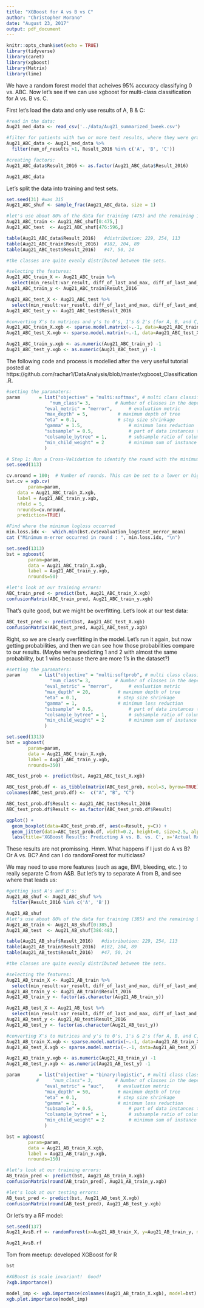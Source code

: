 ```yaml
---
title: "XGBoost for A vs B vs C"
author: "Christopher Morano"
date: "August 23, 2017"
output: pdf_document
---
```


```r
knitr::opts_chunk$set(echo = TRUE)
library(tidyverse)
library(caret)
library(xgboost)
library(Matrix)
library(lime)
```

We have a random forest model that acheives 95% accuracy classifying 0 vs. ABC.  Now let's see if we can use xgboost for multi-class classification for A vs. B vs. C.

First let's load the data and only use results of A, B & C:

```r
#read in the data:
Aug21_med_data <- read_csv('../data/Aug21_summarized_1week.csv')

#filter for patients with two or more test results, where they were graded as A, B or C:
Aug21_ABC_data <- Aug21_med_data %>% 
  filter(num_of_results >1, Result_2016 %in% c('A', 'B', 'C'))

#creating factors:
Aug21_ABC_data$Result_2016 <- as.factor(Aug21_ABC_data$Result_2016)

Aug21_ABC_data
```

Let's split the data into training and test sets.

```r
set.seed(31) #was 315
Aug21_ABC_shuf <- sample_frac(Aug21_ABC_data, size = 1)

#let's use about 80% of the data for training (475) and the remaining 121 patients as the test set:
Aug21_ABC_train <- Aug21_ABC_shuf[0:475,]
Aug21_ABC_test  <- Aug21_ABC_shuf[476:596,]

table(Aug21_ABC_data$Result_2016)   #distribution: 229, 254, 113
table(Aug21_ABC_train$Result_2016)  #182, 204, 89
table(Aug21_ABC_test$Result_2016)   #47, 50, 24

#the classes are quite evenly distributed between the sets.

#selecting the features:
Aug21_ABC_train_X <- Aug21_ABC_train %>% 
  select(min_result:var_result, diff_of_last_and_max, diff_of_last_and_min)
Aug21_ABC_train_y <- Aug21_ABC_train$Result_2016

Aug21_ABC_test_X <- Aug21_ABC_test %>% 
  select(min_result:var_result, diff_of_last_and_max, diff_of_last_and_min)
Aug21_ABC_test_y <- Aug21_ABC_test$Result_2016

#converting X's to matrices and y's to 0's, 1's & 2's (for A, B, and C, respectively):
Aug21_ABC_train_X.xgb <- sparse.model.matrix(~.-1, data=Aug21_ABC_train_X)
Aug21_ABC_test_X.xgb <- sparse.model.matrix(~.-1, data=Aug21_ABC_test_X)

Aug21_ABC_train_y.xgb <- as.numeric(Aug21_ABC_train_y) -1
Aug21_ABC_test_y.xgb <- as.numeric(Aug21_ABC_test_y) -1
```


The following code and process is modelled after the very useful tutorial posted at  https://github.com/rachar1/DataAnalysis/blob/master/xgboost_Classification.R.

```r
#setting the paramaters:
param       = list("objective" = "multi:softmax", # multi class classification
	            "num_class"= 3,  		# Number of classes in the dependent variable.
              "eval_metric" = "merror",  	 # evaluation metric 
              "max_depth" = 5,    		 # maximum depth of tree 
              "eta" = 0.1,    			 # step size shrinkage 
              "gamma" = 1.5,    			 # minimum loss reduction 
              "subsample" = 0.5,    		 # part of data instances to grow tree 
              "colsample_bytree" = 1, 		 # subsample ratio of columns when constructing each tree 
              "min_child_weight" = 2  		 # minimum sum of instance weight needed in a child 
              )
```

```r
# Step 1: Run a Cross-Validation to identify the round with the minimum loss or error.
set.seed(113)

cv.nround = 100;  # Number of rounds. This can be set to a lower or higher value, if you wish, example: 150 or 250 or 300  
bst.cv = xgb.cv(
        param=param,
	data = Aug21_ABC_train_X.xgb,
	label = Aug21_ABC_train_y.xgb,
	nfold = 5,
	nrounds=cv.nround,
	prediction=TRUE)

#Find where the minimum logloss occurred
min.loss.idx <-  which.min(bst.cv$evaluation_log$test_merror_mean)
cat ("Minimum m-error occurred in round : ", min.loss.idx, "\n")
```

```r
set.seed(1313)
bst = xgboost(
		param=param,
		data = Aug21_ABC_train_X.xgb,
		label = Aug21_ABC_train_y.xgb,
		nrounds=50)

#let's look at our training errors:
ABC_train_pred <- predict(bst, Aug21_ABC_train_X.xgb)
confusionMatrix(ABC_train_pred, Aug21_ABC_train_y.xgb)
```

That's quite good, but we might be overfitting.  Let's look at our test data:

```r
ABC_test_pred <- predict(bst, Aug21_ABC_test_X.xgb)
confusionMatrix(ABC_test_pred, Aug21_ABC_test_y.xgb)
```

Right, so we are clearly overfitting in the model.  Let's run it again, but now getting probabilities, and then we can see how those probabilities compare to our results.  (Maybe we're predicting 1 and 2 with almost the same probability, but 1 wins because there are more 1's in the dataset?)

```r
#setting the paramaters:
param       = list("objective" = "multi:softprob", # multi class classification
	            "num_class"= 3,  		# Number of classes in the dependent variable.
              "eval_metric" = "merror",  	 # evaluation metric 
              "max_depth" = 20,    		 # maximum depth of tree 
              "eta" = 0.1,    			 # step size shrinkage 
              "gamma" = 1,    			 # minimum loss reduction 
              "subsample" = 0.5,    		 # part of data instances to grow tree 
              "colsample_bytree" = 1, 		 # subsample ratio of columns when constructing each tree 
              "min_child_weight" = 2  		 # minimum sum of instance weight needed in a child 
              )

set.seed(1313)
bst = xgboost(
		param=param,
		data = Aug21_ABC_train_X.xgb,
		label = Aug21_ABC_train_y.xgb,
		nrounds=350)

ABC_test_prob <- predict(bst, Aug21_ABC_test_X.xgb)

ABC_test_prob.df <- as_tibble(matrix(ABC_test_prob, ncol=3, byrow=TRUE))
colnames(ABC_test_prob.df) <-  c("A", "B", "C")

ABC_test_prob.df$Result <- Aug21_ABC_test$Result_2016
ABC_test_prob.df$Result <- as.factor(ABC_test_prob.df$Result)

ggplot() +
  geom_boxplot(data=ABC_test_prob.df, aes(x=Result, y=C)) +
  geom_jitter(data=ABC_test_prob.df, width=0.2, height=0, size=2.5, alpha=0.7, aes(x=Result, y=C, color=Result)) + 
  labs(title='XGBoost Results: Predicting A vs. B. vs. C', x='Actual Result', y='Prob. of Being Labelled `C`')
```

These results are not promissing.  Hmm.  What happens if I just do A vs B?  Or A vs. BC?  And can I do randomForest for multiclass?

We may need to use more features (such as age, BMI, bleeding, etc. ) to really separate C from A&B.  But let's try to separate A from B, and see where that leads us:

```r
#getting just A's and B's:
Aug21_AB_shuf <- Aug21_ABC_shuf %>% 
  filter(Result_2016 %in% c('A', 'B'))

Aug21_AB_shuf
#let's use about 80% of the data for training (385) and the remaining 98 patients as the test set:
Aug21_AB_train <- Aug21_AB_shuf[0:385,]
Aug21_AB_test  <- Aug21_AB_shuf[386:483,]

table(Aug21_AB_shuf$Result_2016)   #distribution: 229, 254, 113
table(Aug21_AB_train$Result_2016)  #182, 204, 89
table(Aug21_AB_test$Result_2016)   #47, 50, 24

#the classes are quite evenly distributed between the sets.

#selecting the features:
Aug21_AB_train_X <- Aug21_AB_train %>% 
  select(min_result:var_result, diff_of_last_and_max, diff_of_last_and_min)
Aug21_AB_train_y <- Aug21_AB_train$Result_2016
Aug21_AB_train_y <- factor(as.character(Aug21_AB_train_y))

Aug21_AB_test_X <- Aug21_AB_test %>% 
  select(min_result:var_result, diff_of_last_and_max, diff_of_last_and_min)
Aug21_AB_test_y <- Aug21_AB_test$Result_2016
Aug21_AB_test_y <- factor(as.character(Aug21_AB_test_y))

#converting X's to matrices and y's to 0's, 1's & 2's (for A, B, and C, respectively):
Aug21_AB_train_X.xgb <- sparse.model.matrix(~.-1, data=Aug21_AB_train_X)
Aug21_AB_test_X.xgb <- sparse.model.matrix(~.-1, data=Aug21_AB_test_X)

Aug21_AB_train_y.xgb <- as.numeric(Aug21_AB_train_y) -1
Aug21_AB_test_y.xgb <- as.numeric(Aug21_AB_test_y) -1
```

```r
param       = list("objective" = "binary:logistic", # multi class classification
	       #     "num_class"= 3,  		# Number of classes in the dependent variable.
              "eval_metric" = "auc",  	 # evaluation metric 
              "max_depth" = 50,    		 # maximum depth of tree 
              "eta" = 0.1,    			 # step size shrinkage 
              "gamma" = 1,    			 # minimum loss reduction 
              "subsample" = 0.5,    		 # part of data instances to grow tree 
              "colsample_bytree" = 1, 		 # subsample ratio of columns when constructing each tree 
              "min_child_weight" = 2  		 # minimum sum of instance weight needed in a child 
              )

bst = xgboost(
		param=param,
		data = Aug21_AB_train_X.xgb,
		label = Aug21_AB_train_y.xgb,
		nrounds=150)

#let's look at our training errors:
AB_train_pred <- predict(bst, Aug21_AB_train_X.xgb)
confusionMatrix(round(AB_train_pred), Aug21_AB_train_y.xgb)
```

```r
#let's look at our testing errors:
AB_test_pred <- predict(bst, Aug21_AB_test_X.xgb)
confusionMatrix(round(AB_test_pred), Aug21_AB_test_y.xgb)

```

Or let's try a RF model:

```r
set.seed(137)
Aug21_AvsB.rf <- randomForest(x=Aug21_AB_train_X, y=Aug21_AB_train_y, maxnodes = 250, type='prob', importance=TRUE, proximity = TRUE, keep.forest=TRUE)

Aug21_AvsB.rf

```

Tom from meetup: developed XGBoost for R

```r

bst
```

```r
#XGBoost is scale invariant!  Good!  
?xgb.importance()

model_imp <- xgb.importance(colnames(Aug21_AB_train_X.xgb), model=bst)
xgb.plot.importance(model_imp)

```


